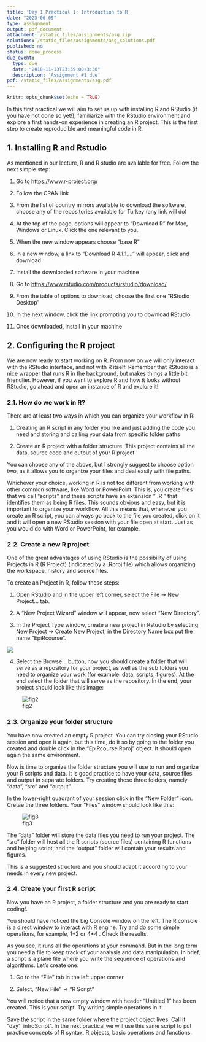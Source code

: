 ```yaml
---
title: 'Day 1 Practical 1: Introduction to R'
date: "2023-06-05"
type: assignment
output: pdf_document
attachment: /static_files/assignments/asg.zip
solutions: /static_files/assignments/asg_solutions.pdf
published: no
status: done_process
due_event:
  type: due
  date: "2018-11-13T23:59:00+3:30"
  description: 'Assignment #1 due'
pdf: /static_files/assignments/asg.pdf
---   
```


  
```r
knitr::opts_chunk$set(echo = TRUE)
```

In this first practical we will aim to set us up with installing R and RStudio (if you have not done so yet!), familiarize with the RStudio environment and explore a first hands-on experience in creating an R project. This is the first step to create reproducible and meaningful code in R.

## 1. Installing R and Rstudio

As mentioned in our lecture, R and R studio are available for free. Follow the next simple step:

1.  Go to <https://www.r-project.org/>

2.  Follow the CRAN link

3.  From the list of country mirrors available to download the software, choose any of the repositories available for Turkey (any link will do)

4.  At the top of the page, options will appear to "Download R" for Mac, Windows or Linux. Click the one relevant to you.

5.  When the new window appears choose "base R"

6.  In a new window, a link to "Download R 4.1.1...." will appear, click and download

7.  Install the downloaded software in your machine

8.  Go to <https://www.rstudio.com/products/rstudio/download/>

9.  From the table of options to download, choose the first one "RStudio Desktop"

10. In the next window, click the link prompting you to download RStudio.

11. Once downloaded, install in your machine

## 2. Configuring the R project

We are now ready to start working on R. From now on we will only interact with the RStudio interface, and not with R itself. Remember that RStudio is a nice wrapper that runs R in the background, but makes things a little bit friendlier. However, if you want to explore R and how it looks without RStudio, go ahead and open an instance of R and explore it!

### 2.1. How do we work in R?

There are at least two ways in which you can organize your workflow in R:

1.  Creating an R script in any folder you like and just adding the code you need and storing and calling your data from specific folder paths

2.  Create an R project with a folder structure. This project contains all the data, source code and output of your R project

You can choose any of the above, but I strongly suggest to choose option two, as it allows you to organize your files and deal easily with file paths.

Whichever your choice, working in R is not too different from working with other common software, like Word or PowerPoint. This is, you create files that we call "scripts" and these scripts have an extension " .R " that identifies them as being R files. This sounds obvious and easy, but it is important to organize your workflow. All this means that, whenever you create an R script, you can always go back to the file you created, click on it and it will open a new RStudio session with your file open at start. Just as you would do with Word or PowerPoint, for example.

### 2.2. Create a new R project

One of the great advantages of using RStudio is the possibility of using Projects in R (R Project) (indicated by a .Rproj file) which allows organizing the workspace, history and source files.

To create an Project in R, follow these steps:

1.  Open RStudio and in the upper left corner, select the File -\> New Project... tab.

2.  A "New Project Wizard" window will appear, now select "New Directory".

3.  In the Project Type window, create a new project in Rstudio by selecting New Project -\> Create New Project, in the Directory Name box put the name "EpiRcourse".

![](images/fig1d1p1.png)

4.  Select the Browse... button, now you should create a folder that will serve as a repository for your project, as well as the sub folders you need to organize your work (for example: data, scripts, figures). At the end select the folder that will serve as the repository. In the end, your project should look like this image:

![fig2](images/fig2d1p1.png)

### 2.3. Organize your folder structure

You have now created an empty R project. You can try closing your RStudio session and open it again, but this time, do it so by going to the folder you created and double click in the "EpiRcourse.Rproj" object. It should open again the same environment.

Now is time to organize the folder structure you will use to run and organize your R scripts and data. It is good practice to have your data, source files and output in separate folders. Try creating these three folders, namely "data", "src" and "output".

In the lower-right quadrant of your session click in the "New Folder" icon. Cretae the three folders. Your "Files" window should look like this:

![fig3](images/fig3d1p1.png)

The "data" folder will store the data files you need to run your project. The "src" folder will host all the R scripts (source files) containing R functions and helping script, and the "output" folder will contain your results and figures.

This is a suggested structure and you should adapt it according to your needs in every new project.

### 2.4. Create your first R script

Now you have an R project, a folder structure and you are ready to start coding!.

You should have noticed the big Console window on the left. The R console is a direct window to interact with R engine. Try and do some simple operations, for example, 1+2 or 4\*4 . Check the results.

As you see, it runs all the operations at your command. But in the long term you need a file to keep track of your analysis and data manipulation. In brief, a script is a plane file where you write the sequence of operations and algorithms. Let's create one:

1.  Go to the "File" tab in the left upper corner

2.  Select, "New File" -\> "R Script"

You will notice that a new empty window with header "Untitled 1" has been created. This is your script. Try writing simple operations in it.

Save the script in the same folder where the project object lives. Call it "day1_introScript". In the next practical we will use this same script to put practice concepts of R syntax, R objects, basic operations and functions.
